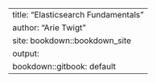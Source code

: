 ---
title: "Elasticsearch Fundamentals"
author: "Arie Twigt"
site: bookdown::bookdown_site
output:
  bookdown::gitbook: default
---
